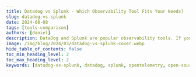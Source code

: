 ```yaml
---
title: Datadog vs Splunk - Which Observability Tool Fits Your Needs?
slug: datadog-vs-splunk
date: 2024-08-08
tags: [tools-comparison]
authors: [daniel]
description: DataDog and Splunk are popular observability tools. If you are looking for observability and monitoring, you should choose Datadog over Splunk. Splunk also provides good observability and monitoring, but it is best suited for log management...
image: /img/blog/2024/03/datadog-vs-splunk-cover.webp
hide_table_of_contents: false
toc_min_heading_level: 2
toc_max_heading_level: 2
keywords: [datadog-vs-splunk, datadog, splunk, opentelemetry, open-source, monitoring-tools, signoz]
---
```


<head>
  <script
    type="application/ld+json"
    dangerouslySetInnerHTML={{
      __html: JSON.stringify({
        '@context': 'https://schema.org',
        '@type': 'TechArticle',
        headline: 'Datadog vs Splunk - Which monitoring tool is best? [2024]',
        alternativeHeadline:
          'Comprehensive comparison of Datadog and Splunk for observability and monitoring in 2024',
        author: {
          '@type': 'Person',
          name: 'Daniel',
        },
        publisher: {
          '@type': 'Organization',
          name: 'SigNoz',
          logo: {
            '@type': 'ImageObject',
            url: 'https://signoz.io/img/SigNozLogo-orange.svg',
          },
        },
        datePublished: '2024-03-08T00:00:00Z',
        dateModified: '2024-08-08T00:00:00Z',
        mainEntityOfPage: {
          '@type': 'WebPage',
          '@id': 'https://signoz.io/comparisons/datadog-vs-splunk/',
        },
        description:
          'Compare Datadog and Splunk for observability and monitoring. Learn about their features, pricing, and use cases to choose the best tool for your needs in 2024.',
        keywords:
          'datadog-vs-splunk, datadog, splunk, opentelemetry, open-source, monitoring-tools, signoz',
        articleSection: 'Technology',
        inLanguage: 'en',
        isPartOf: {
          '@type': 'Blog',
          name: 'SigNoz Blog',
          url: 'https://signoz.io/blog/',
        },
        about: [
          {
            '@type': 'Thing',
            name: 'Datadog',
            description:
              'A monitoring and analytics platform for IT infrastructure, application performance, and logs',
          },
          {
            '@type': 'Thing',
            name: 'Splunk',
            description:
              'A software platform for searching, monitoring, and analyzing machine-generated big data',
          },
          {
            '@type': 'Thing',
            name: 'Observability',
            description:
              'The ability to measure the internal states of a system by examining its outputs',
          },
        ],
        mentions: [
          {
            '@type': 'SoftwareApplication',
            name: 'Datadog',
            applicationCategory: 'Monitoring and Analytics Platform',
          },
          {
            '@type': 'SoftwareApplication',
            name: 'Splunk',
            applicationCategory: 'Data Analytics Platform',
          },
          {
            '@type': 'SoftwareApplication',
            name: 'SigNoz',
            applicationCategory: 'Open-source Monitoring and Observability Platform',
          },
        ],
        mainEntity: {
          '@type': 'FAQPage',
          mainEntity: [
            {
              '@type': 'Question',
              name: 'What are the main differences between Datadog and Splunk?',
              acceptedAnswer: {
                '@type': 'Answer',
                text: 'Datadog excels in ease of use and APM features, while Splunk is known for its powerful log management and search capabilities. Datadog is more suitable for general monitoring and observability, while Splunk is better for large-scale data search and analysis.',
              },
            },
            {
              '@type': 'Question',
              name: 'Which tool is better for Application Performance Monitoring (APM)?',
              acceptedAnswer: {
                '@type': 'Answer',
                text: 'Datadog is generally considered better for APM due to its advanced features, intuitive user interface, and ease of setup. It offers code-level tracing, live trace search, continuous profiling, and error tracking.',
              },
            },
            {
              '@type': 'Question',
              name: 'How do Datadog and Splunk compare in terms of log management?',
              acceptedAnswer: {
                '@type': 'Answer',
                text: 'Splunk is superior for enterprise-level log management, especially for businesses dealing with large datasets and extensive log volumes. It offers advanced search capabilities and can integrate data from various sources.',
              },
            },
            {
              '@type': 'Question',
              name: 'Which tool has better search capabilities?',
              acceptedAnswer: {
                '@type': 'Answer',
                text: 'Splunk is widely recognized for its powerful search capabilities, particularly when dealing with large volumes of data. It uses the Splunk Processing Language (SPL) for complex queries and data analysis.',
              },
            },
            {
              '@type': 'Question',
              name: 'Is there an open-source alternative to Datadog and Splunk?',
              acceptedAnswer: {
                '@type': 'Answer',
                text: 'Yes, SigNoz is mentioned as a full-stack open-source monitoring and observability tool that can be used as a cost-effective alternative to Datadog and Splunk. It offers transparent pricing, a unified interface for logs, metrics, and traces, and native support for OpenTelemetry.',
              },
            },
          ],
        },
        tutorial: {
          '@type': 'HowTo',
          name: 'How to Choose Between Datadog and Splunk',
          step: [
            {
              '@type': 'HowToStep',
              name: 'Assess Your Monitoring Needs',
              text: 'Determine if you need general monitoring and observability or advanced log management and data search capabilities.',
            },
            {
              '@type': 'HowToStep',
              name: 'Consider Ease of Use',
              text: 'If you prefer a user-friendly interface, Datadog might be the better choice.',
            },
            {
              '@type': 'HowToStep',
              name: 'Evaluate APM Requirements',
              text: 'For advanced APM features, Datadog is generally the better option.',
            },
            {
              '@type': 'HowToStep',
              name: 'Assess Log Management Needs',
              text: 'For enterprise-level log management and large data volumes, consider Splunk.',
            },
            {
              '@type': 'HowToStep',
              name: 'Compare Search Capabilities',
              text: 'If you need powerful search functionality for large datasets, Splunk excels in this area.',
            },
            {
              '@type': 'HowToStep',
              name: 'Review Pricing Models',
              text: 'Compare the pricing structures of both tools based on your expected usage and data volume.',
            },
            {
              '@type': 'HowToStep',
              name: 'Consider Open-Source Alternatives',
              text: 'Explore open-source options like SigNoz for cost-effective monitoring and observability.',
            },
          ],
        },
      }),
    }}
  />
</head>

DataDog and Splunk are popular monitoring and observability tools that provide a wide range of products with similar features. In this post, I have compared Datadog and Splunk on important features like APM, log management, search capability, etc.

<Admonition type="info">
  💡 I instrumented a sample Python application and sent data to Datadog and Splunk to evaluate my
  experience. Some takeaways are subjective and based on personal preference.
</Admonition>

<figure data-zoomable align="center">
  <img className="box-shadowed-image" src="/img/blog/2024/03/datadog-vs-splunk-cover.webp" alt="" />
</figure>

## Datadog vs Splunk: Overview

For application monitoring and observability, both Datadog and Splunk offer similar features. The difference lies in the user experience, log management, pricing, and search capability.

Here’s a quick overview of the overall platform features and functionality of Datadog and Splunk.

| Features                      | Datadog      | Splunk       |
| ----------------------------- | ------------ | ------------ |
| APM                           | ✅ Available | ✅ Available |
| Log management                | 🟡 Limited   | ✅ Available |
| Search capabilities           | 🟡 Limited   | ✅ Available |
| Real user monitoring          | ✅ Available | ✅ Available |
| Network monitoring            | ✅ Available | ✅ Available |
| Cloud SIEM                    | 🟡 Limited   | ✅ Available |
| Infrastructure monitoring     | ✅ Available | ✅ Available |
| Alert and incident management | ✅ Available | ✅ Available |
| Scalability                   | ✅ Available | ✅ Available |
| Free Tier                     | 🟡 Limited   | 🟡 Limited   |

✅ - Available
🟡 - Limited

## APM: Datadog for its advanced APM features

I instrumented a sample Python application and configured it to send data to both Datadog and Splunk for Application Performance Monitoring (APM). The setup process with Datadog was straightforward.

<figure data-zoomable align="center">
  <img
    className="box-shadowed-image"
    src="/img/blog/2024/03/datadog-vs-splunk-apm.webp"
    alt="APM in Datadog"
  />
  <figcaption>
    <i>APM in Datadog</i>
  </figcaption>
</figure>

Datadog provided me with an intuitive user interface for visualizing my application data and activity. It allows for the correlation of traces with other telemetry data, allows application performance analysis through tags without the need for a query language, and offers cloud cost visibility. This helped me better understand my application’s performance.

Some other APM features Datadog provides include:

- Code-level tracing for root cause analysis
- Live trace search
- Continuous profiler for performance optimization and cost reduction
- Error tracking for real-time management and resolution of high-volume application errors across APM.

<figure data-zoomable align="center">
  <img
    className="box-shadowed-image"
    src="/img/blog/2024/03/datadog-vs-splunk-flamegraphs.webp"
    alt="Visualization of traces and spans using flamegraphs in Datadog"
  />
  <figcaption>
    <i>Visualization of traces and spans using flamegraphs</i>
  </figcaption>
</figure>

APM setup in Splunk was challenging and I spent most of my time reading documentation to understand the setup, instead of focusing on monitoring my application's performance.

Splunk's APM feature is well-suited for cloud-native enterprises. With Splunk, you can collect all traces rather than just a sample set for complete visibility into application performance. It also supports tag-based grouping of traces for more granular analysis and easier identification of patterns and anomalies. The service maps provided me with information about the relationships and dependencies within my application.

I found the features useful for troubleshooting application failures.

<figure data-zoomable align="center">
  <img
    className="box-shadowed-image"
    src="/img/blog/2024/03/datadog-vs-splunk-intelligent-tagging.webp"
    alt="Tag-based grouping of traces in Datadog"
  />
  <figcaption>
    <i>Tag-based grouping of traces</i>
  </figcaption>
</figure>

Both tools have good APM capabilities, but Datadog stands out with its robust APM features, ease of use, and comprehensive functionality. You can also keep cost in mind when selecting between both tools.

## Log Management: Splunk for enterprise-level log management

### Datadog

Datadog did not automatically collect logs from my application, this required a manual setup. Datadog’s log management capabilities are good overall. I found the automatic attachment of tags to logs features very useful for simplifying the search and filtering process. It made it easier to locate and analyze specific log entries based on their context. Datadog also allows for live tailing of logs for real-time monitoring and troubleshooting.

Some other features include error tracking across logs and traces, pattern analysis for real-time log grouping, and customizable log collection setups.

<figure data-zoomable align="center">
  <img
    className="box-shadowed-image"
    src="/img/blog/2024/03/datadog-vs-splunk-pattern.webp"
    alt="Pattern analysis of log data in Datadog"
  />
  <figcaption>
    <i>Pattern analysis of log data</i>
  </figcaption>
</figure>

### Splunk

Splunk also did not automatically collect logs from my application. It required the installation and configuration of the <a href = "https://docs.splunk.com/Documentation/Forwarder/9.1.0/Forwarder/Abouttheuniversalforwarder" rel="noopener noreferrer nofollow" target="_blank" >Universal Forwarder (UF)</a> to capture logs. Besides that, Splunk generally has impressive log management capabilities. It can integrate ingested data from the different Splunk platforms and data sources into the Splunk Observability Cloud for centralized log management. This is done by the <a href = "https://www.splunk.com/en_us/products/log-observer-connect.html" rel="noopener noreferrer nofollow" target="_blank" >Log Observer Connect</a> feature. It allows for the correlation of logs with real-time metrics and traces, and log-based analysis through advanced search, filtering, and visualization of datasets.

<figure data-zoomable align="center">
  <img
    className="box-shadowed-image"
    src="/img/blog/2024/03/datadog-vs-splunk-log-observer.webp"
    alt="Log Observer in Splunk"
  />
  <figcaption>
    <i>Log Observer in Splunk</i>
  </figcaption>
</figure>

For businesses dealing with large datasets and extensive log volumes, Splunk is a better option. You can consider Datadog if you have less log management and analytical needs.

## Search Capability: Splunk for Large-Scale Data Search.

### Datadog

Datadog allows users to efficiently explore and analyze their logs. It supports a wide range of search types, including attribute searches, numerical value searches, wildcard searches, and more. It also provides a rich set of features to help users build and refine their queries, including autocomplete, syntax highlighting, and the ability to save and reuse searches.

### Splunk

Splunk is widely known for its powerful search capability, with a search engine designed to handle and analyze large volumes of data efficiently. It allows users to explore, analyze, and get insights from massive datasets collected from various sources in real time.

Searching in Splunk is done using the Splunk Processing Language (SPL), which is a rich, expressive language for searching, filtering, and aggregating data. SPL allows users to perform a wide range of operations, including filtering events based on specific criteria, aggregating data for analysis, and combining data from multiple sources.

If your use case is searching through a large data volume, Splunk is an excellent choice.

## Infrastructure Monitoring: Decide based on cost

### Datadog

Infrastructure monitoring in both tools is good. Datadog provided me with insights into my infrastructure performance and network efficiency. It allows users to view tags, configuration details, asset relationships, misconfigurations, and threats. One feature I find interesting is its ability to provide information on teams responsible for each resource and any reported security misconfigurations. This helps for better organization and management.

<figure data-zoomable align="center">
  <img
    className="box-shadowed-image"
    src="/img/blog/2024/03/datadog-vs-splunk-infrastructure.webp"
    alt="Infrastructure monitoring in Datadog"
  />
  <figcaption>
    <i>Infrastructure monitoring in Datadog</i>
  </figcaption>
</figure>

With Datadog, I was able to see some of my application metrics using the Processes feature. This feature displays all the processes running on your infrastructure in real-time.

<figure data-zoomable align="center">
  <img
    className="box-shadowed-image"
    src="/img/blog/2024/03/datadog-vs-splunk-host-infra.webp"
    alt="Datadog insights into processes running on host infrastructure"
  />
  <figcaption>
    <i>Insights into processes running on host infrastructure</i>
  </figcaption>
</figure>

### Splunk

Infrastructure Monitoring in Splunk is designed to address real-time cloud monitoring requirements at scale. Splunk provided me with full-stack visibility into my infrastructure hosted in the cloud. It also supports in-context troubleshooting with logs by combining real-time metrics with logs already ingested in the Splunk Platform via Log Observer Connect. This is very useful for troubleshooting purposes.

<figure data-zoomable align="center">
  <img
    className="box-shadowed-image"
    src="/img/blog/2024/03/datadog-vs-splunk-infra-splunk.webp"
    alt="Infrastructure monitoring in Splunk"
  />
  <figcaption>
    <i>Infrastructure monitoring in Splunk</i>
  </figcaption>
</figure>

Both tools perform well when it comes to infrastructure monitoring. Consider the costs when choosing between them.

<DatadogVsSigNoz />

## Learning Curve: Datadog for ease of use, Splunk for experienced users

### Datadog

Datadog is very beginner-friendly and easy to use. There was little to no need to use the documentation for navigation.

### Splunk

In contrast to Datadog, I didn’t have a good user experience with Splunk, I was mostly confused. It has a steep learning curve and is not beginner-friendly. Unlike Datadog, which offers a unified user interface for all monitoring activities, Splunk's approach is more fragmented, with distinct user interface platforms tailored to specific use cases. For example, there is the Splunk Cloud platform for data search and analysis, the Splunk Observability Cloud platform for APM and observability, and even the Splunk Attack Analyzer for security analysis.

## Pricing: Based on the use case

### Datadog

Datadog has a complex SKU pricing model, so the price of each Datadog product varies. In dynamic environments, where microservices are in use, data volume can quickly change over time. With Datadog’s SKU pricing model, it makes it difficult to predict costs in such environments.

In addition to this, Datadog charges for the [creation of custom metrics](https://signoz.io/blog/datadog-pricing/#datadogs-custom-metrics-pricing-can-get-out-of-control-quickly) (\$0.05 per custom metric). Over time, this can significantly impact your billing.

### Splunk

Splunk also has a complex SKU pricing model, some of the products do not have a fixed price and require contacting their sales team. Because Splunk deals with a large scale of data, it can be very expensive.

Both Datadog and Splunk can become costly, but Datadog's pricing model is more favorable compared to Splunk's. This is primarily because Splunk is engineered to manage large-scale data, necessitating significant storage and the processing and ingestion of vast data volumes. Datadog, on the other hand, can be used to focus on monitoring your environment on a smaller, less demanding scale.

## Datadog vs Splunk: Final Verdict

If you are looking for observability and monitoring, you should choose Datadog over Splunk. Splunk also provides good observability and monitoring, but it is best suited for log management.

However, Splunk's complexity may pose challenges for some users, potentially making it less accessible for those who wish to grasp and utilize the data quickly.

Here’s a use-case-based guide for Datadog vs Splunk:

- If you need a tool that is easy to get started with, choose Datadog
- If you want a better correlation between your signals, then choose Datadog.
- If you want comprehensive log management capabilities, choose Splunk.
- If you want to use the entire platform without worrying too much about billing, choose Datadog.
- If your use case is Cloud SIEM, then choose Splunk.
- If you want to search through large data volumes, choose Splunk.

Datadog and Splunk are great tools but they are costly to use. If you’re looking for a cost-effective option, SigNoz is a full-stack open-source monitoring and observability tool that can be used as an alternative to Datadog and Splunk.

## Why choose SigNoz over Datadog and Splunk?

Datadog and Splunk have their drawbacks even as powerful monitoring and observability tools. Here are a few reasons why you should choose SigNoz over Datadog and Splunk:

- **Transparent & Simple Pricing:**
  Unlike Datadog, which charges for every custom metric you create, SigNoz offers a different approach. With SigNoz, your charges remain at \$0.1 per million samples, regardless of the type of metrics you send.
  Also, SigNoz provides transparent and predictable pricing. You are billed solely based on the volume of data you send, which helps prevent unexpected costs. This is in contrast to Datadog and Splunk, where pricing can be more complex and less predictable.
  For those new to SigNoz, the open-source version is completely free to use, reducing costs for users who are just starting to explore the platform.
- **Single Pane of Glass:**
  SigNoz provides logs, metrics, and traces under a single pane of glass. Unlike Splunk, which has multiple platforms for different use cases, SigNoz consolidates all the information you need about your applications and infrastructure in a unified interface. You can correlate metrics and traces easily with a single click and create custom dashboards for monitoring your infrastructure.
- **Open-Source:**
  SigNoz offers both an open-source and cloud version, providing users with flexibility based on their specific requirements. Users can choose between the versions depending on their use case: opt for the self-hosted (open-source) version for complete control over environment management, or choose the cloud version for hassle-free management without the need for self-hosting.
- **OpenTelemetry support:**
  SigNoz is built to natively support OpenTelemetry, an open source project under the Cloud Native Computing Foundation(CNCF), for generating telemetry data (logs, metrics, and traces). OpenTelemetry also frees you from vendor lock-in, enabling users to export data to any backend of choice.

## Getting Started with SigNoz

<GetStartedSigNoz />

## Key Takeaways

1. Datadog excels in cloud-native monitoring and offers a user-friendly experience.
2. Splunk shines in log management and complex data analysis scenarios.
3. Consider deployment options, scalability needs, and your specific use cases.
4. Evaluate the total cost of ownership, including licensing, training, and maintenance.
5. SigNoz presents a compelling open-source alternative worth exploring.

## FAQs

### Is Datadog better than Splunk for cloud environments?

Datadog is often considered more suitable for cloud environments due to its cloud-native architecture and extensive integrations with cloud services. However, Splunk has made significant strides in cloud monitoring and may be preferable if you need to combine cloud and on-premises data analysis. Consider SigNoz as an open-source alternative that can be a cost-effective solution for cloud environments.

### How do Datadog and Splunk compare in terms of cost for large-scale deployments?

For large-scale deployments, Splunk can become expensive due to its data ingestion-based pricing model. Datadog's host-based pricing may be more predictable but can also add up quickly. It's crucial to model your expected usage and compare the total cost of ownership for both platforms.

### Can Splunk handle real-time monitoring as effectively as Datadog?

While Datadog is known for its real-time monitoring capabilities, Splunk has significantly improved in this area. With proper configuration, Splunk can provide effective real-time monitoring, especially when combined with its powerful analytics capabilities.

### What are the main differences in the learning curve between Datadog and Splunk?

Datadog generally has a gentler learning curve, with an intuitive interface and out-of-the-box dashboards. Splunk, while more powerful, often requires more time to master, especially when it comes to advanced search and analytics using SPL.

### What are the main differences between Datadog and Splunk?

Datadog and Splunk are both popular monitoring and observability tools, but they have key differences. Datadog excels in ease of use and APM features, while Splunk is known for its powerful log management and search capabilities. Datadog is more suitable for general monitoring and observability, while Splunk is better for large-scale data search and analysis.

### Which tool is better for Application Performance Monitoring (APM)?

Datadog is generally considered better for APM due to its advanced features, intuitive user interface, and ease of setup. It offers code-level tracing, live trace search, continuous profiling, and error tracking. While Splunk also provides APM capabilities, Datadog's offering is more comprehensive and user-friendly.

### How do Datadog and Splunk compare in terms of log management?

Splunk is superior for enterprise-level log management, especially for businesses dealing with large datasets and extensive log volumes. It offers advanced search capabilities and can integrate data from various sources. Datadog also provides good log management features, including automatic tagging and pattern analysis, but it's more suitable for smaller-scale log management needs.

### Which tool has better search capabilities?

Splunk is widely recognized for its powerful search capabilities, particularly when dealing with large volumes of data. It uses the Splunk Processing Language (SPL) for complex queries and data analysis. While Datadog offers good search functionality, Splunk is the better choice for advanced, large-scale data searching.

### How do Datadog and Splunk compare in terms of pricing?

Both Datadog and Splunk have complex pricing models that can become costly. Datadog's pricing is generally more favorable for smaller-scale monitoring needs, but it charges for custom metrics creation. Splunk can be very expensive, especially for large-scale data processing. The choice depends on your specific use case and data volume.

### Is there an open-source alternative to Datadog and Splunk?

Yes, SigNoz is mentioned as a full-stack open-source monitoring and observability tool that can be used as a cost-effective alternative to Datadog and Splunk. It offers transparent pricing, a unified interface for logs, metrics, and traces, and native support for OpenTelemetry.

---

**Further reading:**

[SigNoz - Open-Source Alternative to DataDog](https://signoz.io/blog/open-source-datadog-alternative/)

[Open Source Single Pane of Glass Monitoring | SigNoz](https://signoz.io/blog/single-pane-of-glass-monitoring/)

[9x more value for money than Datadog - SigNoz](https://signoz.io/blog/pricing-comparison-signoz-vs-datadog-vs-newrelic-vs-grafana/#no-limits-on-custom-metrics-with-signoz)
